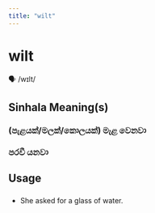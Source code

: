 ```yaml
---
title: "wilt"
---
```


# wilt

🗣️ /wɪlt/

## Sinhala Meaning(s)

### (පැළයක්/මලක්/කොලයක්) මැළ වෙනවා
### පරවී යනවා

## Usage

### 

- She asked for a glass of water.

